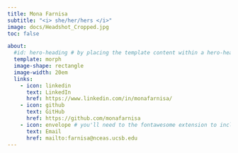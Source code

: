 ```yaml
---
title: Mona Farnisa
subtitle: "<i> she/her/hers </i>"
image: docs/Headshot_Cropped.jpg
toc: false

about: 
  #id: hero-heading # by placing the template content within a hero-heading block,
  template: morph
  image-shape: rectangle
  image-width: 20em
  links:
    - icon: linkedin
      text: LinkedIn
      href: https://www.linkedin.com/in/monafarnisa/
    - icon: github
      text: GitHub
      href: https://github.com/monafarnisa
    - icon: envelope # you'll need to the fontawesome extension to include icons: https://github.com/quarto-ext/fontawesome
      text: Email
      href: mailto:farnisa@nceas.ucsb.edu
---
```




